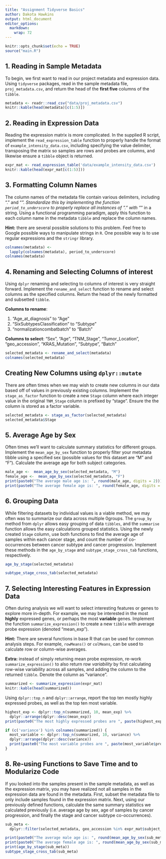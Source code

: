 ```yaml
---
title: "Assignment Tidyverse Basics"
author: Dakota Hawkins
output: html_document
editor_options: 
  markdown: 
    wrap: 72
---
```


```r
knitr::opts_chunk$set(echo = TRUE)
source("main.R")
```

## 1. Reading in Sample Metadata

To begin, we first want to read in our project metadata and expression
data. Using `tidyverse` packages, read in the sample metadata file,
`proj_metadata.csv`, and return the head of the **first five** columns
of the `tibble`.

```r
metadata <- readr::read_csv("data/proj_metadata.csv")
knitr::kable(head(metadata)[c(1:5)])
```

## 2. Reading in Expression Data

Reading the expression matrix is more complicated. In the supplied R
script, implement the `read_expression_table` function to properly
handle the format of `example_intensity_data.csv`, including specifying
the value delimiter, transposing the matrix so samples are rows and
probes are columns, and likewise ensure a `tibble` object is returned.

```r
expr_mat <- read_expression_table('data/example_intensity_data.csv')
knitr::kable(head(expr_mat[c(1:5)]))
```

## 3. Formatting Column Names

The column names of the metadata file contain various delimiters,
including "." and "*". Standardize this by implementing the function
`period_to_underscore` to properly replace all instances of "." with "*"
in a string. Using a functional programming paradigm, apply this
function to each column name in the metadata `tibble` and replace the
column names.

**Hint:** there are several possible solutions to this problem. Feel
free to Google possible ways to manipulate strings in `R`. One possible
way is to use regular expressions and the `stringr` library.

```r
colnames(metadata) <-
  lapply(colnames(metadata), period_to_underscore)
colnames(metadata)
```

## 4. Renaming and Selecting Columns of interest

Using `dplyr` renaming and selecting to columns of interest is very
straight forward. Implement the `rename_and_select` function to rename
and select columns as the specified columns. Return the head of the
newly formatted and subsetted `tibble`.

**Columns to rename**:

1.  "Age_at_diagnosis" to "Age"
2.  "SixSubtypesClassification" to "Subtype"
3.  "normalizationcombatbatch" to "Batch"

**Columns to select**: "Sex", "Age", "TNM_Stage", "Tumor_Location",
"geo_accession", "KRAS_Mutation", "Subtype", "Batch"

```r
selected_metadata <- rename_and_select(metadata)
colnames(selected_metadata)
```

## Creating New Columns using `dplyr::mutate`

There are often times when we may wish to create new columns in our data
based off of values in previously existing columns. Implement the
`stage_as_factor` function to create a new `Stage` column where each
integer value in the original `TNM_Stage` column is prefixed by "stage".
Ensure the the column is stored as a factor variable.

```r
selected_metadata <- stage_as_factor(selected_metadata)
selected_metadata$Stage
```

## 5. Average Age by Sex

Often times we'll want to calculate summary statistics for different
groups. Implement the `mean_age_by_sex` function to properly filter your
metadata tibble using a specified sex (possible values for this dataset
are "M" and "F"). Calculate the average age for both subject categories.

```r
male_age <-  mean_age_by_sex(selected_metadata, "M")
female_age <-  mean_age_by_sex(selected_metadata, "F")
print(paste0("The average male age is: ", round(male_age, digits = 2)))
print(paste0("The average female age is: ", round(female_age, digits = 2)))
```

## 6. Grouping Data

While filtering datasets by individual values is a viable method, we may
often was to summarize our data across multiple 0groups. The `group_by`
method from `dplyr` allows easy grouping of data `tibbles`, and the
`summarise` function allows the easy calculations grouped statistics.
Using the newly created `Stage` column, use both functions to find the
average age of samples within each cancer stage, and count the number of
co-occurrences between cancer subtype and cancer progression. Implement
these methods in the `age_by_stage` and `subtype_stage_cross_tab`
functions, respectively.

```r
age_by_stage(selected_metadata)
```

```r
subtype_stage_cross_tab(selected_metadata)
```

## 7. Selecting Interesting Features in Expression Data

Often during analysis we will want to select interesting features or
genes to explore more in-depth. For example, we may be interested in the
most **highly** expressed genes, or perhaps the most **variable** genes.
Implement the function `summarize_expression()` to create a new `tibble`
with average probe expression (denoted "mean_exp").

**Hint:** There are several functions in base R that can be used for
common analysis steps. For example, `rowMeans()` or `colMeans`, can be
used to calculate row or column-wise averages.

**Extra:** instead of simply returning mean probe expression, re-work
`summarize_expression()` to also return row *variability* by first
calculating row-wise variability across all samples, and adding the
column to the returned `tibble`. Denote the column as "variance".

```r
summarized <- summarize_expression(expr_mat)
knitr::kable(head(summarized))
```

Using `dplyr::top_n` and `dplyr::arrange`, report the top ten mostly
highly expressed probes, as well as the top ten most variable.

```r
highest_exp <- dplyr::top_n(summarized, 10, mean_exp) %>%
  dplyr::arrange(dplyr::desc(mean_exp))
print(paste0("The most highly expressed probes are ", paste(highest_exp$probe, collapse=', ')))

if (c('variance') %in% colnames(summarized)) {
  most_variable <- dplyr::top_n(summarized, 10, variance) %>%
  dplyr::arrange(dplyr::desc(variance))
  print(paste0("The most variable probes are ", paste(most_variable$probe, collapse=',')))
}

```

## 8. Re-using Functions to Save Time and to Modularize Code

If you looked into the samples present in the sample metadata, as well
as the expression matrix, you may have realized not all samples in the
expression data are found in the metadata. First, subset the metadata
file to only include samples found in the expression matrix. Next, using
our previously defined functions, calculate the same summary statistics
we calculated previously (i.e. average age by sex, age of samples by
cancer progression, and finally the stage and cancer subtype
co-occurrences).

```r
sub_meta <-
  dplyr::filter(selected_metadata, geo_accession %in% expr_mat$subject_id)

print(paste0("The average male age is: ", round(mean_age_by_sex(sub_meta, "M"), digits=2)))
print(paste0("The average female age is: ", round(mean_age_by_sex(sub_meta, "F"), digits=2)))
print(age_by_stage(sub_meta))
subtype_stage_cross_tab(sub_meta)
```
